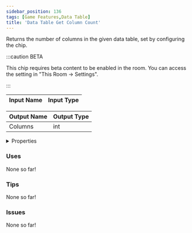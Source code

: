 ```yaml
---
sidebar_position: 136
tags: [Game Features,Data Table]
title: 'Data Table Get Column Count'
---
```


Returns the number of columns in the given data table, set by configuring the chip.

:::caution BETA

This chip requires beta content to be enabled in the room. You can access the setting in "This Room -> Settings".

:::

<DocusaurusSvg />

| Input Name | Input Type |
|-----------|-----------|

| Output Name | Output Type |
|-----------|-----------|
| Columns | int |


<details>
  <summary>Properties</summary>
  <div>
    <div>
    <table>
      <thead>
        <tr>
          <th>Is beta required?</th>
          <th>Yes</th>
        </tr>
        <tr>
          <th>Is this chip a trolling risk?</th>
          <th>No</th>
        </tr>
        <tr>
          <th>Is this chip a role assignment risk?</th>
          <th>No</th>
        </tr>
        <tr>
          <th>Chip UUID</th>
          <th>bf05749e-c89e-4aa2-97f8-31c105f45b49</th>
        </tr>
        <tr>
          <th>Room availability</th>
          <th>Available everywhere</th>
        </tr>
      </thead>
    </table>
    </div>
  </div>
</details>

### Uses

None so far!

### Tips

None so far!

### Issues

None so far!
